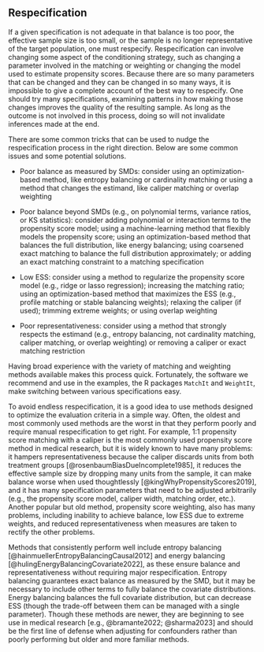 ## Respecification {#sec-respecification}

If a given specification is not adequate in that balance is too poor, the effective sample size is too small, or the sample is no longer representative of the target population, one must respecify. Respecification can involve changing some aspect of the conditioning strategy, such as changing a parameter involved in the matching or weighting or changing the model used to estimate propensity scores. Because there are so many parameters that can be changed and they can be changed in so many ways, it is impossible to give a complete account of the best way to respecify. One should try many specifications, examining patterns in how making those changes improves the quality of the resulting sample. As long as the outcome is not involved in this process, doing so will not invalidate inferences made at the end.

There are some common tricks that can be used to nudge the respecification process in the right direction. Below are some common issues and some potential solutions.

-   Poor balance as measured by SMDs: consider using an optimization-based method, like entropy balancing or cardinality matching or using a method that changes the estimand, like caliper matching or overlap weighting

-   Poor balance beyond SMDs (e.g., on polynomial terms, variance ratios, or KS statistics): consider adding polynomial or interaction terms to the propensity score model; using a machine-learning method that flexibly models the propensity score; using an optimization-based method that balances the full distribution, like energy balancing; using coarsened exact matching to balance the full distribution approximately; or adding an exact matching constraint to a matching specification

-   Low ESS: consider using a method to regularize the propensity score model (e.g., ridge or lasso regression); increasing the matching ratio; using an optimization-based method that maximizes the ESS (e.g., profile matching or stable balancing weights); relaxing the caliper (if used); trimming extreme weights; or using overlap weighting

-   Poor representativeness: consider using a method that strongly respects the estimand (e.g., entropy balancing, not cardinality matching, caliper matching, or overlap weighting) or removing a caliper or exact matching restriction

Having broad experience with the variety of matching and weighting methods available makes this process quick. Fortunately, the software we recommend and use in the examples, the R packages `MatchIt` and `WeightIt`, make switching between various specifications easy.

To avoid endless respecification, it is a good idea to use methods designed to optimize the evaluation criteria in a simple way. Often, the oldest and most commonly used methods are the worst in that they perform poorly and require manual respecification to get right. For example, 1:1 propensity score matching with a caliper is the most commonly used propensity score method in medical research, but it is widely known to have many problems: it hampers representativeness because the caliper discards units from both treatment groups [@rosenbaumBiasDueIncomplete1985], it reduces the effective sample size by dropping many units from the sample, it can make balance worse when used thoughtlessly [@kingWhyPropensityScores2019], and it has many specification parameters that need to be adjusted arbitrarily (e.g., the propensity score model, caliper width, matching order, etc.). Another popular but old method, propensity score weighting, also has many problems, including inability to achieve balance, low ESS due to extreme weights, and reduced representativeness when measures are taken to rectify the other problems.

Methods that consistently perform well include entropy balancing [@hainmuellerEntropyBalancingCausal2012] and energy balancing [@hulingEnergyBalancingCovariate2022], as these ensure balance and representativeness without requiring major respecification. Entropy balancing guarantees exact balance as measured by the SMD, but it may be necessary to include other terms to fully balance the covariate distributions. Energy balancing balances the full covariate distribution, but can decrease ESS (though the trade-off between them can be managed with a single parameter). Though these methods are newer, they are beginning to see use in medical research [e.g., @bramante2022; @sharma2023] and should be the first line of defense when adjusting for confounders rather than poorly performing but older and more familiar methods.
